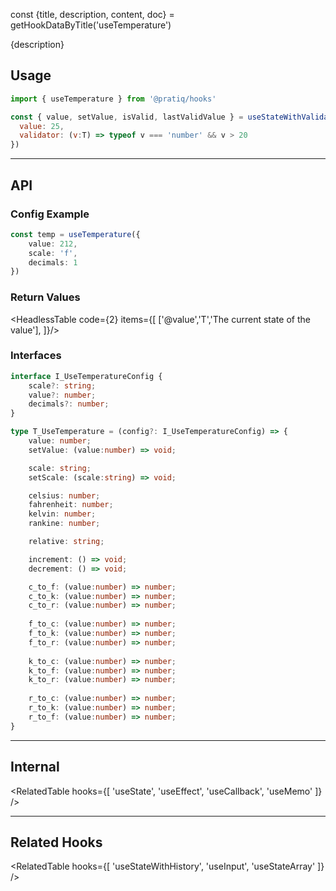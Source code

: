 const {title, description, content, doc} = getHookDataByTitle('useTemperature')

<head>
  <title>{title}</title>
  <meta name="description" content={description} />
</head>

<MainText>
{description}
</MainText>




## Usage    

```js 
import { useTemperature } from '@pratiq/hooks'

const { value, setValue, isValid, lastValidValue } = useStateWithValidation({
  value: 25,
  validator: (v:T) => typeof v === 'number' && v > 20
})
```









<!-- ======================================================================= -->
<hr />

## API


### Config Example

```ts
const temp = useTemperature({
    value: 212,
    scale: 'f',
    decimals: 1
})
```


### Return Values

<HeadlessTable code={2} items={[
    ['@value','T','The current state of the value'],
]}/>



### Interfaces

```ts
interface I_UseTemperatureConfig { 
    scale?: string;
    value?: number;
    decimals?: number;
}

type T_UseTemperature = (config?: I_UseTemperatureConfig) => {
    value: number; 
    setValue: (value:number) => void;

    scale: string;
    setScale: (scale:string) => void;

    celsius: number;
    fahrenheit: number;
    kelvin: number;
    rankine: number;

    relative: string;

    increment: () => void;
    decrement: () => void;

    c_to_f: (value:number) => number;
    c_to_k: (value:number) => number;
    c_to_r: (value:number) => number;
    
    f_to_c: (value:number) => number;
    f_to_k: (value:number) => number;
    f_to_r: (value:number) => number;
    
    k_to_c: (value:number) => number;
    k_to_f: (value:number) => number;
    k_to_r: (value:number) => number;
    
    r_to_c: (value:number) => number;
    r_to_k: (value:number) => number;
    r_to_f: (value:number) => number;
}
```







<!-- ======================================================================= -->
<hr />

## Internal

<RelatedTable hooks={[
  'useState',
  'useEffect',
  'useCallback',
  'useMemo'
]} />






<!-- ======================================================================= -->
<hr />

## Related Hooks

<RelatedTable hooks={[
  'useStateWithHistory',
  'useInput',
  'useStateArray'
]} />